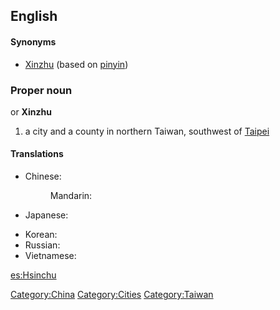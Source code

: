 {{wikipedia}}
==English==

====Synonyms====
{{rfc-level|Synonyms at L4+ not in L3 POS section|lang=en}}
* [[Xinzhu]] (based on [[pinyin]])

===Proper noun===
{{en-proper noun}} or '''Xinzhu'''

# a city and a county in northern Taiwan, southwest of [[Taipei]]

====Translations====
{{trans-top|a city in Taiwan}}
* Chinese:
*: Mandarin: {{t-|cmn|新竹|tr=Xīnzhú|sc=Hani}}
* Japanese: {{t-|ja|新竹|tr=しんちく, Shinchiku}}
{{trans-mid}}
* Korean: {{t|ko|신주|tr=Sinju|sc=Hang}}
* Russian: {{t|ru|Синьчжу|m|tr=Sin’čžú}} {{indeclinable}}
* Vietnamese: {{t|vi|Tân Trúc|xs=Vietnamese}}
{{trans-bottom}}

[[Category:China]]
[[Category:Cities]]
[[Category:Taiwan]]

[[es:Hsinchu]]